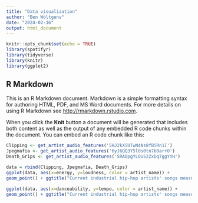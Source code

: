 ```yaml
---
title: "Data visualization"
author: "Ben Wöltgens"
date: "2024-02-16"
output: html_document
---
```


```r
knitr::opts_chunk$set(echo = TRUE)
library(spotifyr)
library(tidyverse)
library(knitr)
library(ggplot2)
```

## R Markdown

This is an R Markdown document. Markdown is a simple formatting syntax for authoring HTML, PDF, and MS Word documents. For more details on using R Markdown see <http://rmarkdown.rstudio.com>.

When you click the **Knit** button a document will be generated that includes both content as well as the output of any embedded R code chunks within the document. You can embed an R code chunk like this:

```r
Clipping <- get_artist_audio_features('5HJ2kX5UTwN4Ns8fB5Rn1I')
Jpegmafia <- get_artist_audio_features('6yJ6QQ3Y5l0s0tn7b0arrO')
Death_Grips <- get_artist_audio_features('5RADpgYLOuS2ZxDq7ggYYH')

```


```r
data = rbind(Clipping, Jpegmafia, Death_Grips)
ggplot(data, aes(x=energy, y=loudness, color = artist_name)) + 
geom_point() + ggtitle("Current industrial hip-hop artists' songs measured by Loudness and Energy")
```
```r
ggplot(data, aes(x=danceability, y=tempo, color = artist_name)) + 
geom_point() + ggtitle("Current industrial hip-hop artists' songs measured by tempo and danceability")
```


